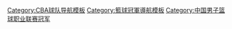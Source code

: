 [[Category:CBA球队导航模板|Category:CBA球队导航模板]]
[[Category:籃球冠軍導航模板|Category:籃球冠軍導航模板]]
[[Category:中国男子篮球职业联赛冠军|Category:中国男子篮球职业联赛冠军]]